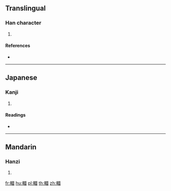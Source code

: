 {{character info/new}}
{{also|輜|辎}}
==Translingual==

===Han character===
{{Han char|rn=159|rad=車|as=09|sn=16|four=|canj=JJVMW}}

# {{defn|Han|sort=車09}}

====References====
* {{Han ref|kx=1246.260|dkj=38441|dj=1724.040|hdz=53544.020|uh=8F3A|ud=36666}}

----

==Japanese==

===Kanji===
{{ja-kanji|grade=|rs=車09}}

# {{defn|lang=ja|sort=車09}}

====Readings====
* {{ja-readings|on=[[し]] (shi)|kun=[[ほろぐるま]] (horoguruma), [[にぐるま]] (niguruma)|nanori=}}

----

==Mandarin==

===Hanzi===
{{cmn-hanzi|pin=[[zī]] ([[zi1]])|wg=tzu<sup>1</sup>}}

# {{defn|lang=cmn|sort=車09}}

[[fr:輺]]
[[hu:輺]]
[[pl:輺]]
[[th:輺]]
[[zh:輺]]